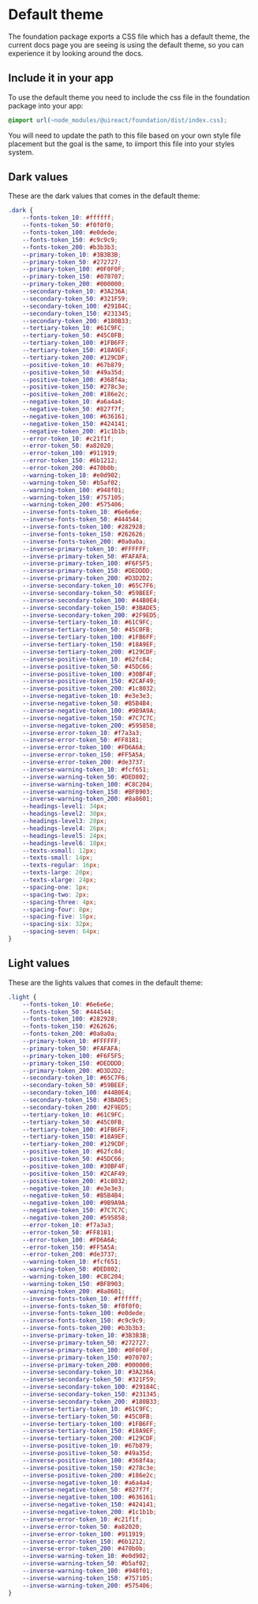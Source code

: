 


# Default theme

The foundation package exports a CSS file which has a default theme, the current docs page you are seeing is using the default theme, so you can experience it by looking around the docs.

## Include it in your app

To use the default theme you need to include the css file in the foundation package into your app:

```css
@import url(~node_modules/@uireact/foundation/dist/index.css);
```
You will need to update the path to this file based on your own style file placement but the goal is the same, to iimport this file  into your styles system.

## Dark values

These are the dark values that comes in the default theme:

```scss
.dark {
    --fonts-token_10: #ffffff;
    --fonts-token_50: #f0f0f0;
    --fonts-token_100: #e0dede;
    --fonts-token_150: #c9c9c9;
    --fonts-token_200: #b3b3b3;
    --primary-token_10: #3B3B3B;
    --primary-token_50: #272727;
    --primary-token_100: #0F0F0F;
    --primary-token_150: #070707;
    --primary-token_200: #000000;
    --secondary-token_10: #3A236A;
    --secondary-token_50: #321F59;
    --secondary-token_100: #29184C;
    --secondary-token_150: #231345;
    --secondary-token_200: #180B33;
    --tertiary-token_10: #61C9FC;
    --tertiary-token_50: #45C0FB;
    --tertiary-token_100: #1FB6FF;
    --tertiary-token_150: #18A9EF;
    --tertiary-token_200: #129CDF;
    --positive-token_10: #67b879;
    --positive-token_50: #49a35d;
    --positive-token_100: #368f4a;
    --positive-token_150: #278c3e;
    --positive-token_200: #186e2c;
    --negative-token_10: #a6a4a4;
    --negative-token_50: #827f7f;
    --negative-token_100: #636161;
    --negative-token_150: #424141;
    --negative-token_200: #1c1b1b;
    --error-token_10: #c21f1f;
    --error-token_50: #a82020;
    --error-token_100: #911919;
    --error-token_150: #6b1212;
    --error-token_200: #470b0b;
    --warning-token_10: #e0d902;
    --warning-token_50: #b5af02;
    --warning-token_100: #948f01;
    --warning-token_150: #757105;
    --warning-token_200: #575406;
    --inverse-fonts-token_10: #6e6e6e;
    --inverse-fonts-token_50: #444544;
    --inverse-fonts-token_100: #282928;
    --inverse-fonts-token_150: #262626;
    --inverse-fonts-token_200: #0a0a0a;
    --inverse-primary-token_10: #FFFFFF;
    --inverse-primary-token_50: #FAFAFA;
    --inverse-primary-token_100: #F6F5F5;
    --inverse-primary-token_150: #DEDDDD;
    --inverse-primary-token_200: #D3D2D2;
    --inverse-secondary-token_10: #65C7F6;
    --inverse-secondary-token_50: #59BEEF;
    --inverse-secondary-token_100: #44B0E4;
    --inverse-secondary-token_150: #3BADE5;
    --inverse-secondary-token_200: #2F9ED5;
    --inverse-tertiary-token_10: #61C9FC;
    --inverse-tertiary-token_50: #45C0FB;
    --inverse-tertiary-token_100: #1FB6FF;
    --inverse-tertiary-token_150: #18A9EF;
    --inverse-tertiary-token_200: #129CDF;
    --inverse-positive-token_10: #62fc84;
    --inverse-positive-token_50: #45DC66;
    --inverse-positive-token_100: #30BF4F;
    --inverse-positive-token_150: #2CAF49;
    --inverse-positive-token_200: #1c8032;
    --inverse-negative-token_10: #e3e3e3;
    --inverse-negative-token_50: #B5B4B4;
    --inverse-negative-token_100: #9B9A9A;
    --inverse-negative-token_150: #7C7C7C;
    --inverse-negative-token_200: #595858;
    --inverse-error-token_10: #f7a3a3;
    --inverse-error-token_50: #FF8181;
    --inverse-error-token_100: #FD6A6A;
    --inverse-error-token_150: #FF5A5A;
    --inverse-error-token_200: #de3737;
    --inverse-warning-token_10: #fcf651;
    --inverse-warning-token_50: #DED802;
    --inverse-warning-token_100: #C8C204;
    --inverse-warning-token_150: #BFB903;
    --inverse-warning-token_200: #8a8601;
    --headings-level1: 34px;
    --headings-level2: 30px;
    --headings-level3: 28px;
    --headings-level4: 26px;
    --headings-level5: 24px;
    --headings-level6: 18px;
    --texts-xsmall: 12px;
    --texts-small: 14px;
    --texts-regular: 16px;
    --texts-large: 20px;
    --texts-xlarge: 24px;
    --spacing-one: 1px;
    --spacing-two: 2px;
    --spacing-three: 4px;
    --spacing-four: 8px;
    --spacing-five: 16px;
    --spacing-six: 32px;
    --spacing-seven: 64px;
}

```

## Light values

These are the lights values that comes in the default theme:

```scss
.light {
    --fonts-token_10: #6e6e6e;
    --fonts-token_50: #444544;
    --fonts-token_100: #282928;
    --fonts-token_150: #262626;
    --fonts-token_200: #0a0a0a;
    --primary-token_10: #FFFFFF;
    --primary-token_50: #FAFAFA;
    --primary-token_100: #F6F5F5;
    --primary-token_150: #DEDDDD;
    --primary-token_200: #D3D2D2;
    --secondary-token_10: #65C7F6;
    --secondary-token_50: #59BEEF;
    --secondary-token_100: #44B0E4;
    --secondary-token_150: #3BADE5;
    --secondary-token_200: #2F9ED5;
    --tertiary-token_10: #61C9FC;
    --tertiary-token_50: #45C0FB;
    --tertiary-token_100: #1FB6FF;
    --tertiary-token_150: #18A9EF;
    --tertiary-token_200: #129CDF;
    --positive-token_10: #62fc84;
    --positive-token_50: #45DC66;
    --positive-token_100: #30BF4F;
    --positive-token_150: #2CAF49;
    --positive-token_200: #1c8032;
    --negative-token_10: #e3e3e3;
    --negative-token_50: #B5B4B4;
    --negative-token_100: #9B9A9A;
    --negative-token_150: #7C7C7C;
    --negative-token_200: #595858;
    --error-token_10: #f7a3a3;
    --error-token_50: #FF8181;
    --error-token_100: #FD6A6A;
    --error-token_150: #FF5A5A;
    --error-token_200: #de3737;
    --warning-token_10: #fcf651;
    --warning-token_50: #DED802;
    --warning-token_100: #C8C204;
    --warning-token_150: #BFB903;
    --warning-token_200: #8a8601;
    --inverse-fonts-token_10: #ffffff;
    --inverse-fonts-token_50: #f0f0f0;
    --inverse-fonts-token_100: #e0dede;
    --inverse-fonts-token_150: #c9c9c9;
    --inverse-fonts-token_200: #b3b3b3;
    --inverse-primary-token_10: #3B3B3B;
    --inverse-primary-token_50: #272727;
    --inverse-primary-token_100: #0F0F0F;
    --inverse-primary-token_150: #070707;
    --inverse-primary-token_200: #000000;
    --inverse-secondary-token_10: #3A236A;
    --inverse-secondary-token_50: #321F59;
    --inverse-secondary-token_100: #29184C;
    --inverse-secondary-token_150: #231345;
    --inverse-secondary-token_200: #180B33;
    --inverse-tertiary-token_10: #61C9FC;
    --inverse-tertiary-token_50: #45C0FB;
    --inverse-tertiary-token_100: #1FB6FF;
    --inverse-tertiary-token_150: #18A9EF;
    --inverse-tertiary-token_200: #129CDF;
    --inverse-positive-token_10: #67b879;
    --inverse-positive-token_50: #49a35d;
    --inverse-positive-token_100: #368f4a;
    --inverse-positive-token_150: #278c3e;
    --inverse-positive-token_200: #186e2c;
    --inverse-negative-token_10: #a6a4a4;
    --inverse-negative-token_50: #827f7f;
    --inverse-negative-token_100: #636161;
    --inverse-negative-token_150: #424141;
    --inverse-negative-token_200: #1c1b1b;
    --inverse-error-token_10: #c21f1f;
    --inverse-error-token_50: #a82020;
    --inverse-error-token_100: #911919;
    --inverse-error-token_150: #6b1212;
    --inverse-error-token_200: #470b0b;
    --inverse-warning-token_10: #e0d902;
    --inverse-warning-token_50: #b5af02;
    --inverse-warning-token_100: #948f01;
    --inverse-warning-token_150: #757105;
    --inverse-warning-token_200: #575406;
}
```